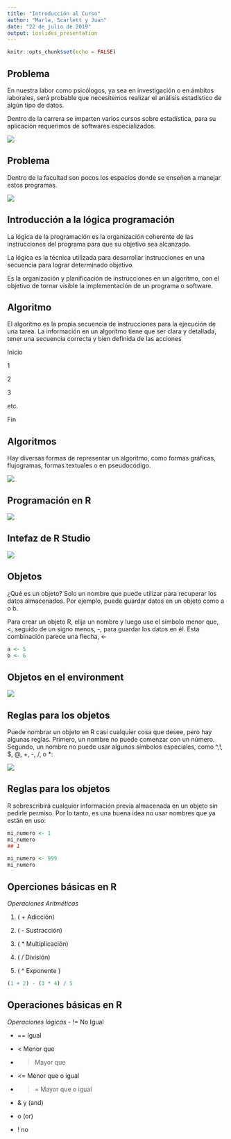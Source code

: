 ```yaml
---
title: "Introducción al Curso"
author: "Marla, Scarlett y Juan"
date: "22 de julio de 2019"
output: ioslides_presentation
---
```


```r
knitr::opts_chunk$set(echo = FALSE)
```

## Problema

En nuestra labor como psicólogos, ya sea en investigación o en ámbitos laborales,  será probable que necesitemos realizar el análisis estadístico de algún tipo de datos.

Dentro de la carrera se imparten varios cursos sobre estadística, para su aplicación requerimos de softwares especializados.

![](imagenes/logos-estad.png)

## Problema

Dentro de la facultad son pocos los espacios donde se enseñen a manejar estos programas. 

![](imagenes/duda-chica.jpg)

## Introducción a la lógica programación 

La lógica de la programación es la organización coherente de las instrucciones del programa para que su objetivo sea alcanzado.

La lógica es la técnica utilizada para desarrollar instrucciones en una secuencia para lograr determinado objetivo.

Es la organización y planificación de instrucciones en un algoritmo, con el objetivo de tornar visible la implementación de un programa o software.

## Algoritmo

El algoritmo es la propia secuencia de instrucciones para la ejecución de una tarea.
La información en un algoritmo tiene que ser clara y detallada, tener una secuencia correcta y bien definida de las acciones

Inicio 
 
 1
 
 2
 
 3 
 
 etc.

Fin 

## Algoritmos 

Hay diversas formas de representar un algoritmo, como formas gráficas, flujogramas, formas textuales o en pseudocódigo.

![](imagenes/algoritmo.gif)

## Programación en  R

![](imagenes/esquema.png)


## Intefaz de R Studio

![](imagenes/interfaz.png)


## Objetos

¿Qué es un objeto? Solo un nombre que puede utilizar para recuperar los datos almacenados. Por ejemplo, puede guardar datos en un objeto como a o b. 

Para crear un objeto R, elija un nombre y luego use el símbolo menor que, <, seguido de un signo menos, -, para guardar los datos en él. Esta combinación parece una flecha, <-

```r
a <- 5
b <- 6
```

## Objetos en el environment

![](imagenes/ejemplo-j-1.png)

## Reglas para los objetos 

Puede nombrar un objeto en R casi cualquier cosa que desee, pero hay algunas reglas. Primero, un nombre no puede comenzar con un número. Segundo, un nombre no puede usar algunos símbolos especiales, como ^,!, $, @, +, -, /, o *:

![](imagenes/ejemplo-j-2.png)

## Reglas para los objetos 

R sobrescribirá cualquier información previa almacenada en un objeto sin pedirle permiso. Por lo tanto, es una buena idea no usar nombres que ya están en uso:

```r
mi_numero <- 1
mi_numero
## 1

mi_numero <- 999
mi_numero
```

## Operciones básicas en R 

*Operaciones Aritméticas*

1. ( + Adicción)

2. ( - Sustracción)

3. ( * Multiplicación)

4. ( / División)

5. ( ^ Exponente )


```r
(1 + 2) - (3 * 4) / 5 
```

## Operaciones básicas en R

*Operaciones lógicas*
- != No Igual

- == Igual

- < Menor que 

- > Mayor que

- <= Menor que o igual 

- >= Mayor que o igual 

- & y (and)

- | o (or)

- ! no
